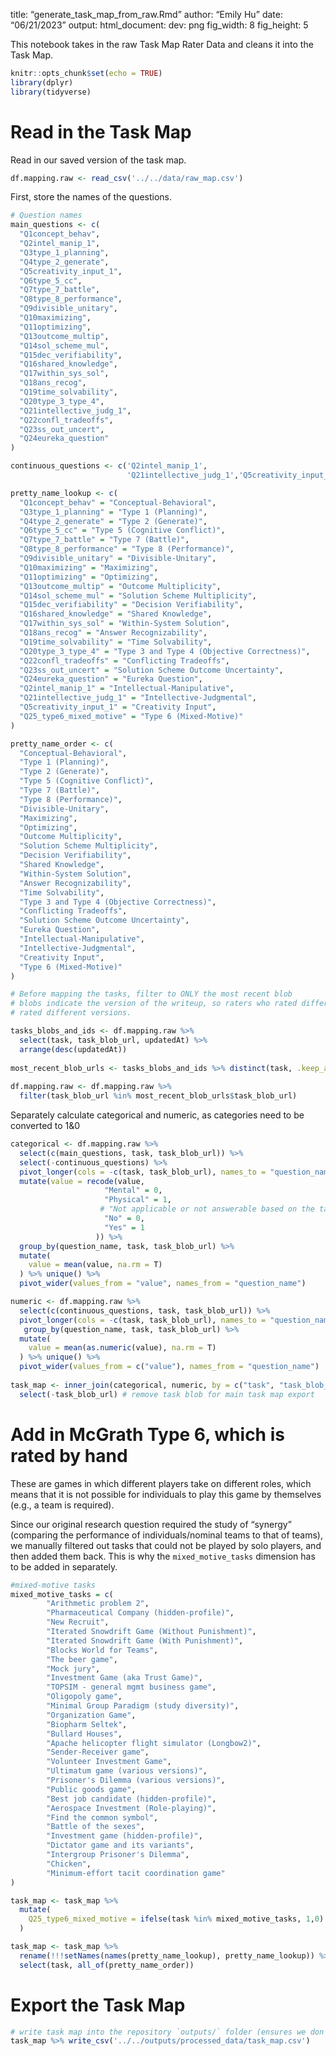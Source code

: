 title: "generate_task_map_from_raw.Rmd"
author: "Emily Hu"
date: "06/21/2023"
output:
  html_document:
    dev: png
    fig_width: 8
    fig_height: 5

This notebook takes in the raw Task Map Rater Data and cleans it into the Task Map.

```r
knitr::opts_chunk$set(echo = TRUE)
library(dplyr)
library(tidyverse)
```

# Read in the Task Map
Read in our saved version of the task map.
```r
df.mapping.raw <- read_csv('../../data/raw_map.csv')
```

First, store the names of the questions.
```r
# Question names
main_questions <- c(
  "Q1concept_behav",
  "Q2intel_manip_1",
  "Q3type_1_planning",
  "Q4type_2_generate",
  "Q5creativity_input_1",
  "Q6type_5_cc",
  "Q7type_7_battle",
  "Q8type_8_performance",
  "Q9divisible_unitary",
  "Q10maximizing",
  "Q11optimizing",
  "Q13outcome_multip",
  "Q14sol_scheme_mul",
  "Q15dec_verifiability",
  "Q16shared_knowledge",
  "Q17within_sys_sol",
  "Q18ans_recog",
  "Q19time_solvability",
  "Q20type_3_type_4",
  "Q21intellective_judg_1",
  "Q22confl_tradeoffs",
  "Q23ss_out_uncert",
  "Q24eureka_question"
)

continuous_questions <- c('Q2intel_manip_1',
                          'Q21intellective_judg_1','Q5creativity_input_1') 

pretty_name_lookup <- c(
  "Q1concept_behav" = "Conceptual-Behavioral",
  "Q3type_1_planning" = "Type 1 (Planning)",
  "Q4type_2_generate" = "Type 2 (Generate)",
  "Q6type_5_cc" = "Type 5 (Cognitive Conflict)",
  "Q7type_7_battle" = "Type 7 (Battle)",
  "Q8type_8_performance" = "Type 8 (Performance)",
  "Q9divisible_unitary" = "Divisible-Unitary",
  "Q10maximizing" = "Maximizing",
  "Q11optimizing" = "Optimizing",
  "Q13outcome_multip" = "Outcome Multiplicity",
  "Q14sol_scheme_mul" = "Solution Scheme Multiplicity",
  "Q15dec_verifiability" = "Decision Verifiability",
  "Q16shared_knowledge" = "Shared Knowledge",
  "Q17within_sys_sol" = "Within-System Solution",
  "Q18ans_recog" = "Answer Recognizability",
  "Q19time_solvability" = "Time Solvability",
  "Q20type_3_type_4" = "Type 3 and Type 4 (Objective Correctness)",
  "Q22confl_tradeoffs" = "Conflicting Tradeoffs",
  "Q23ss_out_uncert" = "Solution Scheme Outcome Uncertainty",
  "Q24eureka_question" = "Eureka Question",
  "Q2intel_manip_1" = "Intellectual-Manipulative",
  "Q21intellective_judg_1" = "Intellective-Judgmental",
  "Q5creativity_input_1" = "Creativity Input",
  "Q25_type6_mixed_motive" = "Type 6 (Mixed-Motive)"
)

pretty_name_order <- c(
  "Conceptual-Behavioral",
  "Type 1 (Planning)",
  "Type 2 (Generate)",
  "Type 5 (Cognitive Conflict)",
  "Type 7 (Battle)",
  "Type 8 (Performance)",
  "Divisible-Unitary",
  "Maximizing",
  "Optimizing",
  "Outcome Multiplicity",
  "Solution Scheme Multiplicity",
  "Decision Verifiability",
  "Shared Knowledge",
  "Within-System Solution",
  "Answer Recognizability",
  "Time Solvability",
  "Type 3 and Type 4 (Objective Correctness)",
  "Conflicting Tradeoffs",
  "Solution Scheme Outcome Uncertainty",
  "Eureka Question",
  "Intellectual-Manipulative",
  "Intellective-Judgmental",
  "Creativity Input",
  "Type 6 (Mixed-Motive)"
)
```

```r
# Before mapping the tasks, filter to ONLY the most recent blob
# blobs indicate the version of the writeup, so raters who rated different 'blobs'
# rated different versions.

tasks_blobs_and_ids <- df.mapping.raw %>%
  select(task, task_blob_url, updatedAt) %>%
  arrange(desc(updatedAt))
  
most_recent_blob_urls <- tasks_blobs_and_ids %>% distinct(task, .keep_all = T)
  
df.mapping.raw <- df.mapping.raw %>%
  filter(task_blob_url %in% most_recent_blob_urls$task_blob_url)
```

Separately calculate categorical and numeric, as categories need to be converted to 1&0
```r
categorical <- df.mapping.raw %>%
  select(c(main_questions, task, task_blob_url)) %>%
  select(-continuous_questions) %>%
  pivot_longer(cols = -c(task, task_blob_url), names_to = "question_name") %>%
  mutate(value = recode(value, 
                     "Mental" = 0,
                     "Physical" = 1,
                    # "Not applicable or not answerable based on the task description (Please Elaborate Below.)" = 3,
                     "No" = 0,
                     "Yes" = 1
                   )) %>%
  group_by(question_name, task, task_blob_url) %>%
  mutate(
    value = mean(value, na.rm = T)
  ) %>% unique() %>%
  pivot_wider(values_from = "value", names_from = "question_name")

numeric <- df.mapping.raw %>%
  select(c(continuous_questions, task, task_blob_url)) %>%
  pivot_longer(cols = -c(task, task_blob_url), names_to = "question_name") %>%
   group_by(question_name, task, task_blob_url) %>%
  mutate(
    value = mean(as.numeric(value), na.rm = T)
  ) %>% unique() %>%
  pivot_wider(values_from = c("value"), names_from = "question_name")
  
task_map <- inner_join(categorical, numeric, by = c("task", "task_blob_url")) %>% ungroup() %>%
  select(-task_blob_url) # remove task blob for main task map export
```

# Add in McGrath Type 6, which is rated by hand
These are games in which different players take on different roles, which means that it is not possible for individuals to play this game by themselves (e.g., a team is required).

Since our original research question required the study of "synergy" (comparing the performance of individuals/nominal teams to that of teams), we manually filtered out tasks that could not be played by solo players, and then added them back. This is why the `mixed_motive_tasks` dimension has to be added in separately.
```r
#mixed-motive tasks
mixed_motive_tasks = c(
        "Arithmetic problem 2",
        "Pharmaceutical Company (hidden-profile)",
        "New Recruit",
        "Iterated Snowdrift Game (Without Punishment)",
        "Iterated Snowdrift Game (With Punishment)",
        "Blocks World for Teams",
        "The beer game",
        "Mock jury",
        "Investment Game (aka Trust Game)",
        "TOPSIM - general mgmt business game",
        "Oligopoly game",
        "Minimal Group Paradigm (study diversity)",
        "Organization Game",
        "Biopharm Seltek",
        "Bullard Houses",
        "Apache helicopter flight simulator (Longbow2)",
        "Sender-Receiver game",
        "Volunteer Investment Game",
        "Ultimatum game (various versions)",
        "Prisoner's Dilemma (various versions)",
        "Public goods game",
        "Best job candidate (hidden-profile)",
        "Aerospace Investment (Role-playing)",
        "Find the common symbol",
        "Battle of the sexes",
        "Investment game (hidden-profile)",
        "Dictator game and its variants",
        "Intergroup Prisoner's Dilemma",
        "Chicken",
        "Minimum-effort tacit coordination game"
)

task_map <- task_map %>%
  mutate(
    Q25_type6_mixed_motive = ifelse(task %in% mixed_motive_tasks, 1,0)    
  )

task_map <- task_map %>%
  rename(!!!setNames(names(pretty_name_lookup), pretty_name_lookup)) %>%
  select(task, all_of(pretty_name_order))
```

# Export the Task Map
```r
# write task map into the repository `outputs/` folder (ensures we don't modify `data/`)
task_map %>% write_csv('../../outputs/processed_data/task_map.csv')
```